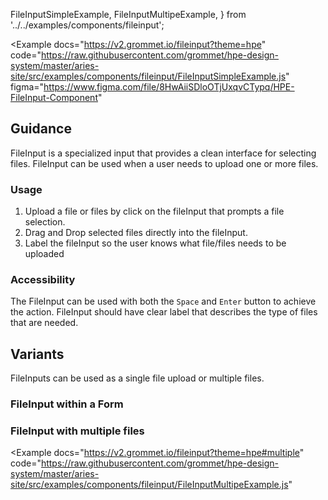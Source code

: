   FileInputSimpleExample,
  FileInputMultipeExample,
} from '../../examples/components/fileinput';

<Example
  docs="https://v2.grommet.io/fileinput?theme=hpe"
  code="https://raw.githubusercontent.com/grommet/hpe-design-system/master/aries-site/src/examples/components/fileinput/FileInputSimpleExample.js"
  figma="https://www.figma.com/file/8HwAiiSDloOTjUxqvCTypq/HPE-FileInput-Component"
>
  <FileInputSimpleExample />
</Example>

## Guidance

FileInput is a specialized input that provides a clean interface for selecting files.
FileInput can be used when a user needs to upload one or more files.

### Usage

1. Upload a file or files by click on the fileInput that prompts a file selection.
2. Drag and Drop selected files directly into the fileInput.
3. Label the fileInput so the user knows what file/files needs to be uploaded

### Accessibility

The FileInput can be used with both the `Space` and `Enter` button to achieve the action.
FileInput should have clear label that describes the type of files that are needed.

## Variants

FileInputs can be used as a single file upload or multiple files.

### FileInput within a Form

<ExampleImagePreview
  label="See FileInput Preview"
  href="/templates/forms#required-and-optional-fields"
  src="/fileinput-form-preview.png"
  alt="HPE Design System FileInput Form Example"
/>


### FileInput with multiple files

<Example
  docs="https://v2.grommet.io/fileinput?theme=hpe#multiple"
  code="https://raw.githubusercontent.com/grommet/hpe-design-system/master/aries-site/src/examples/components/fileinput/FileInputMultipeExample.js"
>
  <FileInputMultipeExample />
</Example>
